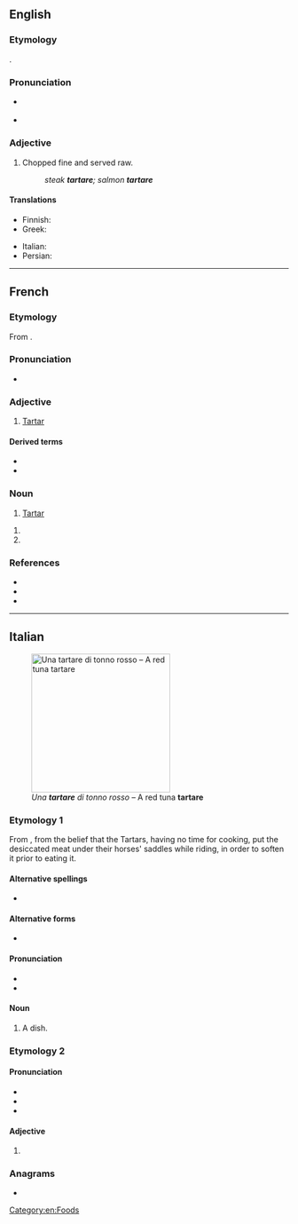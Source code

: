 {{also|Tartare}}

==English==
{{wikipedia|steak tartare}}

===Etymology===
{{etyl|fr|en}} {{m|fr|tartare}}.

===Pronunciation===
* {{a|rhotic}} {{IPA|/tɑːɹˈtɑːɹ/|lang=en}}
* {{a|non-rhotic}} {{IPA|/tɑːˈtɑː/|lang=en}}

===Adjective===
{{en-adj|-}}

# Chopped fine and served raw.
#: ''steak '''tartare'''; salmon '''tartare'''''

====Translations====
{{trans-top}}
* Finnish: {{t+|fi|tartar}}
* Greek: {{t+|el|ταρτάρ}}
{{trans-mid}}
* Italian: {{t|it|tartar|f}}
* Persian: {{t+|fa|تارتار|tr=târtâr}}
{{trans-bottom}}

[[Category:en:Foods]]

----

==French==

===Etymology===
From {{der|fr|frm|tartar}}.

===Pronunciation===
* {{fr-IPA}}

===Adjective===
{{fr-adj|mf}}

# [[Tartar]] {{gloss|of or relating to the people or culture of Tartars}}

====Derived terms====
* {{l|fr|sauce tartare}}
* {{l|fr|steak tartare}}

===Noun===
{{fr-noun|mf}}

# [[Tartar]] {{gloss|A member of the various tribes and their descendants of Tartary}} 

{{fr-noun|m|~}}

# {{short for|steak tartare|lang=it}}
# {{synonym of|tatar|t=[[Tatar]] language|lang=fr}}

===References===
* {{R:fr:Collins}}
* {{R:Reverso}}
* {{R:TLFi}}

{{topics|fr|Foods|Languages}}

----

==Italian==
[[File:Tartare_di_tonno_rosso.jpg|thumb|right|250px|''Una '''tartare''' di tonno rosso'' – A red tuna '''tartare''']]

===Etymology 1===
From {{der|it|fr|tartare||Tartar}}, from the belief that the Tartars, having no time for cooking, put the desiccated meat under their horses' saddles while riding, in order to soften it prior to eating it.

====Alternative spellings====
* {{alter|it|tartar}}

====Alternative forms====
* {{alter|it|tartara||Italianized}}

====Pronunciation====
* {{IPA|/tarˈtar/|[t̪är̺ˈt̪är̺]|lang=it}}
* {{hyph|tar|tare|lang=it}}

====Noun====
{{it-noun|f|-}}

# A {{l|en|tartare}} dish.
#: {{ux|it|Vorrei una '''tartare''' di tonno, per favore.|inline=1|I'll have a tuna '''tartare''', please.}}

===Etymology 2===
{{nonlemma}}

====Pronunciation====
* {{IPA|/ˈtar.ta.re/|[ˈt̪är̺t̪är̺e̞̞]|lang=it}}
* {{it-stress|tàrtare}}
* {{hyphenation|tar|ta|re|lang=it}}

====Adjective====
{{it-adj-form|f|p}}

# {{it-adj form of|tartaro|f|pl}}

===Anagrams===
* {{anagrams|it|atterra|atterrà}}

{{topics|it|Foods}}